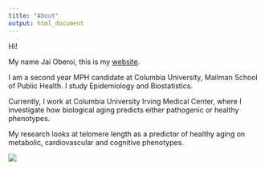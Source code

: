 ```yaml
---
title: "About"
output: html_document
---
```


Hi!

My name Jai Oberoi, this is my [website](jaioberoi.github.io). 

I am a second year MPH candidate at Columbia University, Mailman School of Public Health. I study Epidemiology and Biostatistics. 

Currently, I work at Columbia University Irving Medical Center, where I investigate how biological aging predicts either pathogenic or healthy phenotypes. 

My research looks at telomere length as a predictor of healthy aging on metabolic, cardiovascular and cognitive phenotypes. 

![](images/poster.jpg)
